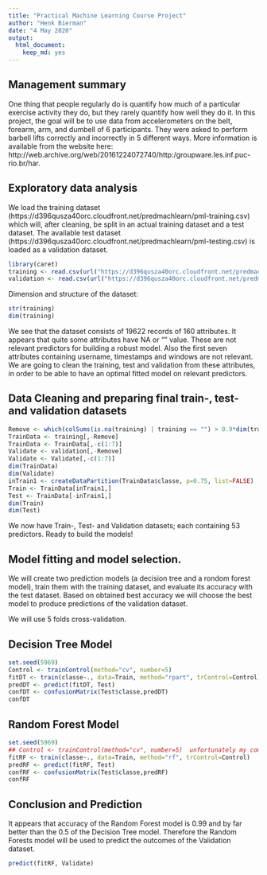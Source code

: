 ```yaml
---
title: "Practical Machine Learning Course Project"
author: "Henk Bierman"
date: "4 May 2020"
output: 
  html_document: 
    keep_md: yes
---
```


## Management summary

One thing that people regularly do is quantify how much of a particular exercise activity they do, but they rarely quantify how well they do it. In this project, the goal will be to use data from accelerometers on the belt, forearm, arm, and dumbell of 6 participants. They were asked to perform barbell lifts correctly and incorrectly in 5 different ways. More information is available from the website here: http://web.archive.org/web/20161224072740/http:/groupware.les.inf.puc-rio.br/har.

## Exploratory data analysis

We load the training dataset (https://d396qusza40orc.cloudfront.net/predmachlearn/pml-training.csv) which will, after cleaning, be split in an actual training dataset and a test dataset. 
The available test dataset (https://d396qusza40orc.cloudfront.net/predmachlearn/pml-testing.csv) is loaded as a validation dataset.

```r
library(caret)
training <- read.csv(url("https://d396qusza40orc.cloudfront.net/predmachlearn/pml-training.csv"), header=TRUE)
validation <- read.csv(url("https://d396qusza40orc.cloudfront.net/predmachlearn/pml-testing.csv"), header=TRUE)

```

Dimension and structure of the dataset:
```r
str(training)
dim(training)
```
We see that the dataset consists of 19622 records of 160 attributes. It appears that quite some attributes have NA or "" value. These are not relevant predictors for building a robust model. Also the first seven attributes containing username, timestamps and windows are not relevant. We are going to clean the training, test and validation from these attributes, in order to be able to have an optimal fitted model on relevant predictors.

## Data Cleaning and preparing final train-, test- and validation datasets

```r
Remove <- which(colSums(is.na(training) | training == "") > 0.9*dim(training)[1]) 
TrainData <- training[,-Remove]
TrainData <- TrainData[,-c(1:7)]
Validate <- validation[,-Remove]
Validate <- Validate[,-c(1:7)]
dim(TrainData)
dim(Validate)
inTrain1 <- createDataPartition(TrainData$classe, p=0.75, list=FALSE)
Train <- TrainData[inTrain1,]
Test <- TrainData[-inTrain1,]
dim(Train)
dim(Test)

```
We now have Train-, Test- and Validation datasets; each containing 53 predictors. Ready to build the models!

## Model fitting and model selection.

We will create two prediction models (a decision tree and a rondom forest model), train them with the training dataset, and evaluate its accuracy with the test dataset. Based on obtained best accuracy we will choose the best model to produce predictions of the validation dataset.

We will use 5 folds cross-validation.

## Decision Tree Model
  
```r
set.seed(5969)
Control <- trainControl(method="cv", number=5)
fitDT <- train(classe~., data=Train, method="rpart", trControl=Control)
predDT <- predict(fitDT, Test)
confDT <- confusionMatrix(Test$classe,predDT)
confDT
```

## Random Forest Model

```r
set.seed(5969)
## Control <- trainControl(method="cv", number=5)  unfortunately my computer has not enough power for applying CV
fitRF <- train(classe~., data=Train, method="rf", trControl=Control)
predRF <- predict(fitRF, Test)
confRF <- confusionMatrix(Test$classe,predRF)
confRF
```

## Conclusion and Prediction

It appears that accuracy of the Random Forest model is 0.99 and by far better than the 0.5 of the Decision Tree model. Therefore the Random Forests model will be used to predict the outcomes of the Validation dataset.

```r
predict(fitRF, Validate)
```
